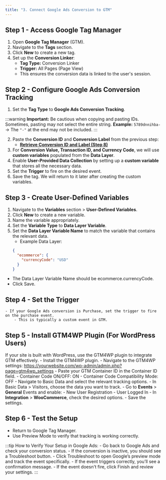 ```yaml
---
title: "3. Connect Google Ads Conversion to GTM"
---
```


## Step 1 - Access Google Tag Manager
1. Open **Google Tag Manager** (GTM).
2. Navigate to the **Tags** section.
3. Click **New** to create a new tag.
4. Set up the **Conversion Linker**:
   - **Tag Type:** Conversion Linker
   - **Trigger:** All Pages (Page View)
   - This ensures the conversion data is linked to the user's session.

## Step 2 - Configure Google Ads Conversion Tracking
1. Set the **Tag Type** to **Google Ads Conversion Tracking**.

:::warning
**Important:** Be cautious when copying and pasting IDs. Sometimes, pasting may not select the entire string.
**Example:** `5789dnnihba-` → The `"-"` at the end may not be included.
:::

2. Paste the **Conversion ID** and **Conversion Label** from the previous step:
   - **[Retrieve Conversion ID and Label (Step 8)](create_conversion.mdx)**
3. For **Conversion Value, Transaction ID, and Currency Code**, we will use **custom variables** populated from the **Data Layer**.
4. Enable **User-Provided Data Collection** by setting up a **custom variable** that stores all the necessary data.
5. Set the **Trigger** to fire on the desired event.
6. Save the tag. We will return to it later after creating the custom variables.

## Step 3 - Create User-Defined Variables
1. Navigate to the **Variables** section > **User-Defined Variables**.
2. Click **New** to create a new variable.
3. Name the variable appropriately.
4. Set the **Variable Type** to **Data Layer Variable**.
5. Set the **Data Layer Variable Name** to match the variable that contains the relevant data.
   - Example Data Layer:
   ```json
   {
     "ecommerce": {
       "currencyCode": "USD"
     }
   }
    ```
- The Data Layer Variable Name should be ecommerce.currencyCode.
- Click Save.

## Step 4 - Set the Trigger
    - If your Google Ads conversion is Purchase, set the trigger to fire on the purchase event.
        - This is typically a custom event in GTM.

## Step 5 - Install GTM4WP Plugin (For WordPress Users)
If your site is built with WordPress, use the GTM4WP plugin to integrate GTM effectively.
    - Install the GTM4WP plugin.
    - Navigate to the GTM4WP settings:
         https://yourwebsite.com/wp-admin/admin.php?page=gtm4wp_settings
    - Paste your GTM Container ID in the Container ID field.
    - Container Code ON/OFF: ON
    - Container Code Compatibility Mode: OFF
    - Navigate to Basic Data and select the relevant tracking options.
    - In Basic Data > Visitors, choose the data you want to track.
    - Go to **Events** > **General** Events and enable:
        - New User Registration
        - User Logged In
    - In **Integration** > **WooCommerce**, check the desired options.
    - Save the settings.

## Step 6 - Test the Setup
- Return to Google Tag Manager.
- Use Preview Mode to verify that tracking is working correctly.

:::tip
How to Verify Your Setup in Google Ads:
    - Go back to Google Ads and check your conversion status.
    - If the conversion is inactive, you should see a Troubleshoot button.
    - Click Troubleshoot to open Google’s preview mode and track the event specifically.
    - If the event triggers correctly, you’ll see a confirmation message.
    - If the event doesn't fire, click Finish and review your settings.
:::